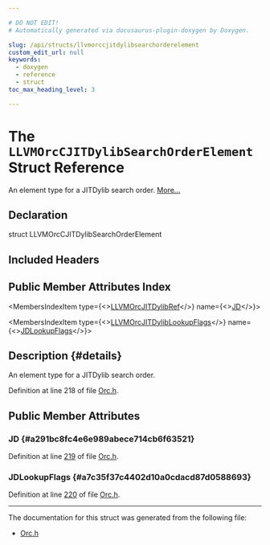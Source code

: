 ```yaml
---

# DO NOT EDIT!
# Automatically generated via docusaurus-plugin-doxygen by Doxygen.

slug: /api/structs/llvmorccjitdylibsearchorderelement
custom_edit_url: null
keywords:
  - doxygen
  - reference
  - struct
toc_max_heading_level: 3

---
```





# The `LLVMOrcCJITDylibSearchOrderElement` Struct Reference

<DoxygenPage pluginConfig={pluginConfig}>

An element type for a JITDylib search order. <a href="#details">More...</a>

## Declaration

<CodeBlock>struct LLVMOrcCJITDylibSearchOrderElement</CodeBlock>

## Included Headers

<IncludesList>
<IncludesListItem
  filePath="llvm-c/Orc.h"
  permalink="/docs/api/files/include/include/llvm-c/orc-h"
  isLocal="true" />
</IncludesList>

## Public Member Attributes Index

<MembersIndex>

<MembersIndexItem
  type={<><a href="/docs/api/groups/llvmcexecutionengineorc/#gaf57ee27735dc1436c076c9579d074869">LLVMOrcJITDylibRef</a></>}
  name={<><a href="#a291bc8fc4e6e989abece714cb6f63521">JD</a></>}>
</MembersIndexItem>

<MembersIndexItem
  type={<><a href="/docs/api/groups/llvmcexecutionengineorc/#gafb8e107655fbfbaa3e0a917891d96d7d">LLVMOrcJITDylibLookupFlags</a></>}
  name={<><a href="#a7c35f37c4402d10a0cdacd87d0588693">JDLookupFlags</a></>}>
</MembersIndexItem>

</MembersIndex>

## Description {#details}

An element type for a JITDylib search order.

Definition at line 218 of file <a href="/docs/api/files/include/include/llvm-c/orc-h">Orc.h</a>.

<SectionDefinition>

## Public Member Attributes

### JD {#a291bc8fc4e6e989abece714cb6f63521}

<MemberDefinition
  prototype="LLVMOrcJITDylibRef LLVMOrcCJITDylibSearchOrderElement::JD">

Definition at line <a href="/docs/api/files/include/include/llvm-c/orc-h/#l00219">219</a> of file <a href="/docs/api/files/include/include/llvm-c/orc-h">Orc.h</a>.
</MemberDefinition>

### JDLookupFlags {#a7c35f37c4402d10a0cdacd87d0588693}

<MemberDefinition
  prototype="LLVMOrcJITDylibLookupFlags LLVMOrcCJITDylibSearchOrderElement::JDLookupFlags">

Definition at line <a href="/docs/api/files/include/include/llvm-c/orc-h/#l00220">220</a> of file <a href="/docs/api/files/include/include/llvm-c/orc-h">Orc.h</a>.
</MemberDefinition>

</SectionDefinition>

<hr/>

The documentation for this struct was generated from the following file:

<ul>
<li><a href="/docs/api/files/include/include/llvm-c/orc-h">Orc.h</a></li>
</ul>

</DoxygenPage>
